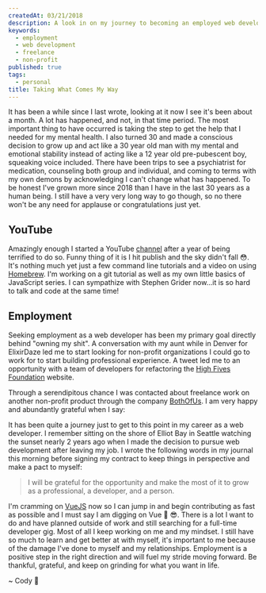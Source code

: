 ```yaml
---
createdAt: 03/21/2018
description: A look in on my journey to becoming an employed web developer.
keywords:
  - employment
  - web development
  - freelance
  - non-profit
published: true
tags:
  - personal
title: Taking What Comes My Way
---
```



It has been a while since I last wrote, looking at it now I see it's been about a month. A lot has happened, and not, in that time period. The most important thing to have occurred is taking the step to get the help that I needed for my mental health. I also turned 30 and made a conscious decision to grow up and act like a 30 year old man with my mental and emotional stability instead of acting like a 12 year old pre-pubescent boy, squeaking voice included. There have been trips to see a psychiatrist for medication, counseling both group and individual, and coming to terms with my own demons by acknowledging I can't change what has happened. To be honest I've grown more since 2018 than I have in the last 30 years as a human being. I still have a very very long way to go though, so no there won't be any need for applause or congratulations just yet.

## YouTube

Amazingly enough I started a YouTube [channel](https://www.youtube.com/channel/UCZgBTMhX7jZTkbm7Fpv2bWw?view_as=subscriber) after a year of being terrified to do so. Funny thing of it is I hit publish and the sky didn't fall :flushed:. It's nothing much yet just a few command line tutorials and a video on using [Homebrew](https://brew.sh/). I'm working on a git tutorial as well as my own little basics of JavaScript series. I can sympathize with Stephen Grider now...it is so hard to talk and code at the same time!

## Employment

Seeking employment as a web developer has been my primary goal directly behind "owning my shit". A conversation with my aunt while in Denver for ElixirDaze led me to start looking for non-profit organizations I could go to work for to start building professional experience. A tweet led me to an opportunity with a team of developers for refactoring the [High Fives Foundation](https://highfivesfoundation.org/) website.

<Tweet
  align="center"
  hidesConversation={true}
  theme="dark"
  tweetLink="RockChalkDev/status/969959779614543873"
/>

Through a serendipitous chance I was contacted about freelance work on another non-profit product through the company [BothOfUs](http://bothofus.se/). I am very happy and abundantly grateful when I say:

<Tweet
  align="center"
  hidesConversation={true}
  theme="dark"
  tweetLink="RockChalkDev/status/976420499499692033"
/>

It has been quite a journey just to get to this point in my career as a web developer. I remember sitting on the shore of Elliot Bay in Seattle watching the sunset nearly 2 years ago when I made the decision to pursue web development after leaving my job. I wrote the following words in my journal this morning before signing my contract to keep things in perspective and make a pact to myself:

> I will be grateful for the opportunity and make the most of it to grow as a professional, a developer, and a person.

I'm cramming on [VueJS](https://vuejs.org/) now so I can jump in and begin contributing as fast as possible and I must say I am digging on Vue :tada: :sunglasses:. There is a lot I want to do and have planned outside of work and still searching for a full-time developer gig. Most of all I keep working on me and my mindset. I still have so much to learn and get better at with myself, it's important to me because of the damage I've done to myself and my relationships. Employment is a positive step in the right direction and will fuel my stride moving forward. Be thankful, grateful, and keep on grinding for what you want in life.

<Signature>~ Cody 🚀</Signature>
